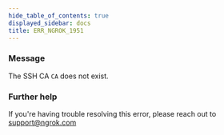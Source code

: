 ```yaml
---
hide_table_of_contents: true
displayed_sidebar: docs
title: ERR_NGROK_1951
---
```


### Message

The SSH CA `CA` does not exist.

### Further help

If you're having trouble resolving this error, please reach out to [support@ngrok.com](mailto:support@ngrok.com?subject=Help%20with%20ERR_NGROK_1951)
